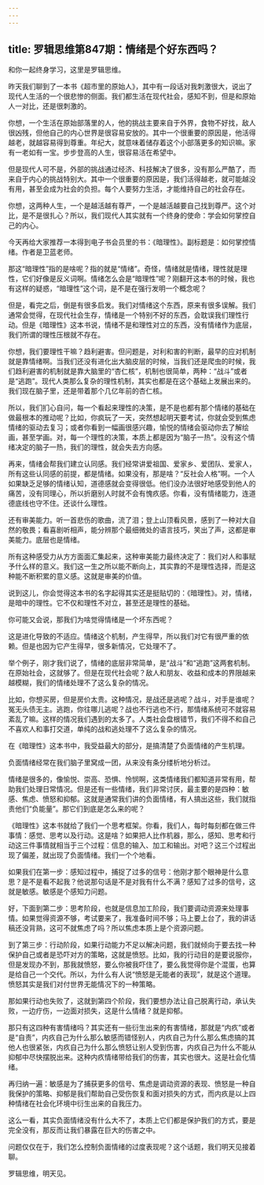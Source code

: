 ```yaml
---
---
---
```

title: 罗辑思维第847期：情绪是个好东西吗？
---

和你一起终身学习，这里是罗辑思维。

昨天我们聊到了一本书《超市里的原始人》，其中有一段话对我刺激很大，说出了现代人生活的一个很悲惨的侧面。我们都生活在现代社会，感知不到，但是和原始人一对比，还是很刺激的。

你想，一个生活在原始部落里的人，他的挑战主要来自于外界，食物不好找，敌人很凶残，但他自己的内心世界是很容易安放的。其中一个很重要的原因是，他活得越老，就越容易得到尊重。年纪大，就意味着储存着这个小部落更多的知识嘛。家有一老如有一宝。步步登高的人生，很容易活在希望中。

但是现代人可不是，外部的挑战通过经济、科技解决了很多，没有那么严酷了，而来自于内心的挑战特别大。其中一个很重要的原因是，我们活得越老，就可能越没有用，甚至会成为社会的负担。每个人要努力生活，才能维持自己的社会存在。

你想，这两种人生，一个是越活越有尊严，一个是越活越要自己找到尊严。这个对比，是不是很扎心？所以，我们现代人其实就有一个终身的使命：学会如何掌控自己的内心。

今天再给大家推荐一本得到电子书会员里的书：《暗理性》。副标题是：如何掌控情绪。作者是卫蓝老师。

那这“暗理性”指的是啥呢？指的就是“情绪”。奇怪，情绪就是情绪，理性就是理性，它们好像是反义词啊。情绪怎么会是“暗理性”呢？刚翻开这本书的时候，我也有这样的疑惑，“暗理性”这个词，是不是在强行发明一个概念呢？

但是，看完之后，倒是有很多启发。我们对情绪这个东西，原来有很多误解。我们通常会觉得，在现代社会生存，情绪是一个特别不好的东西，会耽误我们理性行动。但是《暗理性》这本书说，情绪不是和理性对立的东西，没有情绪作为底层，我们所谓的理性压根就不存在。

你想，我们要理性干嘛？趋利避害。但问题是，对利和害的判断，最早的应对机制就是靠情绪啊。当我们还没有进化出大脑皮层的时候，当我们还是爬虫的时候，我们趋利避害的机制就是靠大脑里的“杏仁核”，机制也很简单，两种：“战斗”或者是“逃跑”。现代人类那么复杂的理性机制，其实也都是在这个基础上发展出来的。我们现在脑子里，还是带着那个几亿年前的杏仁核。

所以，我们扪心自问，每一个看起来理性的决策，是不是也都有那个情绪的基础在做最根本的推动呢？比如，你疯玩了一天，突然想起明天要考试，你就会受到焦虑情绪的驱动去复习；或者你看到一幅画很感兴趣，愉悦的情绪会驱动你去了解绘画，甚至学画。对，每一个理性的决策，本质上都是因为“脑子一热”。没有这个情绪决定的脑子一热，我们的理性，就会失去方向感。

再来，情绪会帮我们建立认同感。我们经常讲爱祖国、爱家乡、爱团队、爱家人，所有这些认同感的前提，都是情绪。如果没有，那是啥？“反社会人格”啊。一个人如果缺乏足够的情绪认知，道德感就会变得很低。他们没办法很好地感受到他人的痛苦，没有同理心，所以折磨别人时就不会有愧疚感。你看，没有情绪能力，连道德底线也守不住。还谈什么理性。

还有审美能力。听一首悲伤的歌曲，流了泪；登上山顶看风景，感到了一种对大自然的敬畏；看喜剧听相声，能分辨那个最细微处的语言技巧，笑出了声，这都是审美能力。底层也是情绪。

所有这种感受力从方方面面汇集起来，这种审美能力最终决定了：我们对人和事赋予什么样的意义。我们这一生之所以能不断向上，其实靠的不是理性选择，而是这种能不断积累的意义感。这就是审美的价值。

说到这儿，你会觉得这本书的名字起得其实还是挺贴切的：《暗理性》。对，情绪，是暗中的理性。它不仅和理性不对立，甚至还是理性的基础。

你可能又会说，那我们为啥觉得情绪是一个坏东西呢？

这是进化导致的不适应。情绪这个机制，产生得早，所以我们对它有很严重的依赖。但是也因为它产生得早，很多新情况，它处理不了。

举个例子，刚才我们说了，情绪的底层非常简单，是“战斗”和“逃跑”这两套机制。在原始社会，这就够了。但是在现代社会呢？敌人和朋友、收益和成本的界限越来越模糊，我们的情绪处理不了这么复杂的情况。

比如，你想买房，但是房价太贵。这种情况，是战还是逃呢？战斗，对手是谁呢？冤无头债无主。逃跑，你往哪儿逃呢？战也不行逃也不行，那情绪系统可不就容易紊乱了嘛。这样的情况我们遇到的太多了。人类社会盘根错节，我们不得不和自己不喜欢人和事打交道，单纯的战和逃处理不了这么复杂的情况。

在《暗理性》这本书中，我受益最大的部分，是搞清楚了负面情绪的产生机理。

负面情绪经常在我们脑子里窝成一团，从来没有条分缕析地分析过。

情绪是很多的，像愉悦、崇高、恐惧、怜悯啊，这类情绪我们都知道非常有用，帮助我们处理日常情况。但是还有一些情绪，我们非常讨厌，最主要的是四种：敏感、焦虑、愤怒和抑郁。这就是通常我们讲的负面情绪，有人搞出这些，我们就指责他们“负能量”。那它们到底是怎么来的呢？

《暗理性》这本书就给了我们一个思考框架。你看，我们人，每时每刻都在做三件事情：感觉、思考以及行动。这是啥？如果把人比作机器，那么，感知、思考和行动这三件事情就相当于三个过程：信息的输入、加工和输出。对吧？这三个过程出现了偏差，就出现了负面情绪。我们一个个地看。

如果我们在第一步：感知过程中，捕捉了过多的信号：他刚才那个眼神是什么意思？是不是看不起我？他说那句话是不是对我有什么不满？感知了过多的信号，这就是敏感。敏感是个感知力问题。

好，下面到第二步：思考阶段，也就是信息加工阶段，我们要调动资源来处理事情。如果觉得资源不够，考试要来了，我准备时间不够；马上要上台了，我的讲话稿还没背熟，这可不就焦虑了吗？所以焦虑本质上是个资源问题。

到了第三步：行动阶段，如果行动能力不足以解决问题，我们就倾向于要去找一种保护自己或者是恐吓对方的策略，这就是愤怒。比如，我的行动目的是要说服你，但是发现办不到，那我就愤怒，要么你被我吓住了，要么我觉得你是个混蛋，也算是给自己一个交代。所以，为什么有人说“愤怒是无能者的表现”，就是这个道理。愤怒其实是我们对付世界无能情况下的一种策略。

那如果行动也失败了，这就到第四个阶段，我们要想办法让自己脱离行动，承认失败，一边疗伤，一边面对损失，这是什么情绪？就是抑郁。

那只有这四种有害情绪吗？其实还有一些衍生出来的有害情绪，那就是“内疚”或者是“自责”，内疚自己为什么那么敏感而错怪别人，内疚自己为什么那么焦虑搞的其他人也很紧张，内疚自己为什么那么愤怒让别人受到伤害，内疚自己为什么不能从抑郁中尽快摆脱出来。这种内疚情绪带给我们的伤害，其实也很大。这是社会化情绪。

再归纳一遍：敏感是为了捕获更多的信号、焦虑是调动资源的表现、愤怒是一种自我保护的策略、抑郁是我们帮助自己受伤恢复和面对损失的方式，而内疚是以上四种情绪在社会化环境中衍生出来的自我压力。

这么一看，其实负面情绪没有什么大不了，本质上它们都是保护我们的方式，要是完全没有，那反而让我们暴露在巨大的伤害之中。

问题仅仅在于，我们怎么控制负面情绪的过度表现呢？这个话题，我们明天见接着聊。

罗辑思维，明天见。